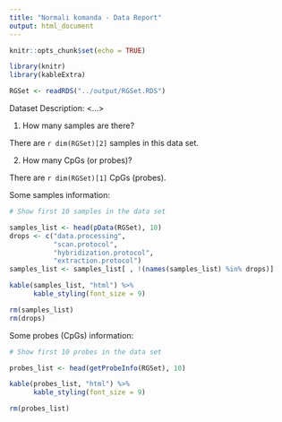```yaml
---
title: "Normali komanda - Data Report"
output: html_document
---
```


```r

knitr::opts_chunk$set(echo = TRUE)

library(knitr)
library(kableExtra)

```

```r

RGSet <- readRDS("../output/RGSet.RDS")

```

Dataset Description:
<...>

1. How many samples are there?

There are `r dim(RGSet)[2]` samples in this data set.

2. How many CpGs (or probes)?

There are `r dim(RGSet)[1]` CpGs (probes).

Some samples information:

``` r
# Show first 10 samples in the data set

samples_list <- head(pData(RGSet), 10)
drops <- c("data.processing", 
           "scan.protocol", 
           "hybridization.protocol", 
           "extraction.protocol")
samples_list <- samples_list[ , !(names(samples_list) %in% drops)]

kable(samples_list, "html") %>%
      kable_styling(font_size = 9)

rm(samples_list)
rm(drops)

```

Some probes (CpGs) information:

``` r
# Show first 10 probes in the data set

probes_list <- head(getProbeInfo(RGSet), 10)

kable(probes_list, "html") %>%
      kable_styling(font_size = 9)

rm(probes_list)

```